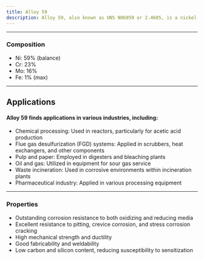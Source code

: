 ---
title: Alloy 59
description: Alloy 59, also known as UNS N06059 or 2.4605, is a nickel-chromium-molybdenum superalloy designed for exceptional corrosion resistance in highly aggressive environments. Its nominal composition includes 59% nickel, 22-24% chromium, 15-16.5% molybdenum, and small amounts of aluminum, iron, and other elements.
---

---

### Composition

- Ni: 59% (balance)
- Cr: 23%
- Mo: 16%
- Fe: 1% (max)

---

## Applications

#### Alloy 59 finds applications in various industries, including:

- Chemical processing: Used in reactors, particularly for acetic acid production
- Flue gas desulfurization (FGD) systems: Applied in scrubbers, heat exchangers, and other components
- Pulp and paper: Employed in digesters and bleaching plants
- Oil and gas: Utilized in equipment for sour gas service
- Waste incineration: Used in corrosive environments within incineration plants
- Pharmaceutical industry: Applied in various processing equipment

---

### Properties

- Outstanding corrosion resistance to both oxidizing and reducing media
- Excellent resistance to pitting, crevice corrosion, and stress corrosion cracking
- High mechanical strength and ductility
- Good fabricability and weldability
- Low carbon and silicon content, reducing susceptibility to sensitization
